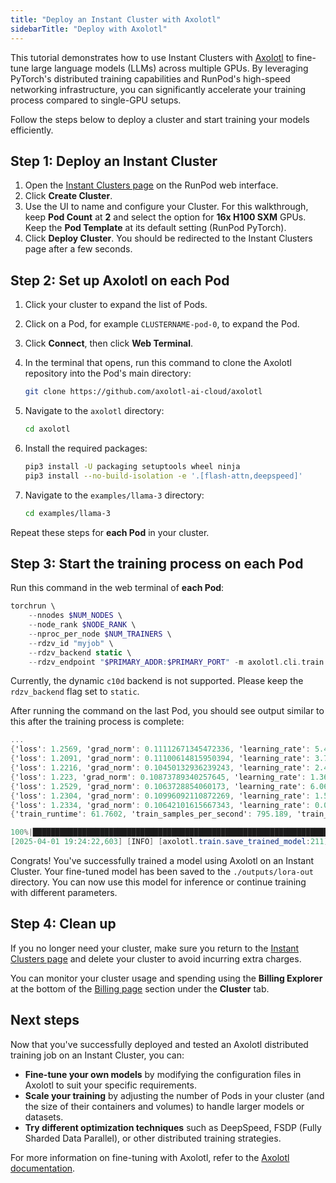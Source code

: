 ```yaml
---
title: "Deploy an Instant Cluster with Axolotl"
sidebarTitle: "Deploy with Axolotl"
---
```


This tutorial demonstrates how to use Instant Clusters with [Axolotl](https://axolotl.ai/) to fine-tune large language models (LLMs) across multiple GPUs. By leveraging PyTorch's distributed training capabilities and RunPod's high-speed networking infrastructure, you can significantly accelerate your training process compared to single-GPU setups.

Follow the steps below to deploy a cluster and start training your models efficiently.

## Step 1: Deploy an Instant Cluster

1. Open the [Instant Clusters page](https://www.runpod.io/console/cluster) on the RunPod web interface.
2. Click **Create Cluster**.
3. Use the UI to name and configure your Cluster. For this walkthrough, keep **Pod Count** at **2** and select the option for **16x H100 SXM** GPUs. Keep the **Pod Template** at its default setting (RunPod PyTorch).
4. Click **Deploy Cluster**. You should be redirected to the Instant Clusters page after a few seconds.

## Step 2: Set up Axolotl on each Pod

1. Click your cluster to expand the list of Pods.

2. Click on a Pod, for example `CLUSTERNAME-pod-0`, to expand the Pod.

3. Click **Connect**, then click **Web Terminal**.

4. In the terminal that opens, run this command to clone the Axolotl repository into the Pod's main directory:

   ```sh
   git clone https://github.com/axolotl-ai-cloud/axolotl
   ```

5. Navigate to the `axolotl` directory:

   ```sh
   cd axolotl
   ```

6. Install the required packages:

   ```sh
   pip3 install -U packaging setuptools wheel ninja
   pip3 install --no-build-isolation -e '.[flash-attn,deepspeed]'
   ```

7. Navigate to the `examples/llama-3` directory:

   ```sh
   cd examples/llama-3
   ```

Repeat these steps for **each Pod** in your cluster.

## Step 3: Start the training process on each Pod

Run this command in the web terminal of **each Pod**:

```php
torchrun \
    --nnodes $NUM_NODES \
    --node_rank $NODE_RANK \
    --nproc_per_node $NUM_TRAINERS \
    --rdzv_id "myjob" \
    --rdzv_backend static \
    --rdzv_endpoint "$PRIMARY_ADDR:$PRIMARY_PORT" -m axolotl.cli.train lora-1b.yml
```

<Info>

Currently, the dynamic `c10d` backend is not supported. Please keep the `rdzv_backend` flag set to `static`.

</Info>

After running the command on the last Pod, you should see output similar to this after the training process is complete:

```csharp
...
{'loss': 1.2569, 'grad_norm': 0.11112671345472336, 'learning_rate': 5.418275829936537e-06, 'epoch': 0.9}
{'loss': 1.2091, 'grad_norm': 0.11100614815950394, 'learning_rate': 3.7731999690749585e-06, 'epoch': 0.92}
{'loss': 1.2216, 'grad_norm': 0.10450132936239243, 'learning_rate': 2.420361737256438e-06, 'epoch': 0.93}
{'loss': 1.223, 'grad_norm': 0.10873789340257645, 'learning_rate': 1.3638696597277679e-06, 'epoch': 0.95}
{'loss': 1.2529, 'grad_norm': 0.1063728854060173, 'learning_rate': 6.069322682050516e-07, 'epoch': 0.96}
{'loss': 1.2304, 'grad_norm': 0.10996092110872269, 'learning_rate': 1.518483566683826e-07, 'epoch': 0.98}
{'loss': 1.2334, 'grad_norm': 0.10642101615667343, 'learning_rate': 0.0, 'epoch': 0.99}
{'train_runtime': 61.7602, 'train_samples_per_second': 795.189, 'train_steps_per_second': 1.085, 'train_loss': 1.255359119443751, 'epoch': 0.99}

100%|████████████████████████████████████████████████████████████████████████████████████████████████████████████████████| 67/67 [01:00<00:00,  1.11it/s]
[2025-04-01 19:24:22,603] [INFO] [axolotl.train.save_trained_model:211] [PID:1009] [RANK:0] Training completed! Saving pre-trained model to ./outputs/lora-out.
```

Congrats! You've successfully trained a model using Axolotl on an Instant Cluster. Your fine-tuned model has been saved to the `./outputs/lora-out` directory. You can now use this model for inference or continue training with different parameters.

## Step 4: Clean up

If you no longer need your cluster, make sure you return to the [Instant Clusters page](https://www.runpod.io/console/cluster) and delete your cluster to avoid incurring extra charges.

<Info>

You can monitor your cluster usage and spending using the **Billing Explorer** at the bottom of the [Billing page](https://www.runpod.io/console/user/billing) section under the **Cluster** tab.

</Info>

## Next steps

Now that you've successfully deployed and tested an Axolotl distributed training job on an Instant Cluster, you can:

* **Fine-tune your own models** by modifying the configuration files in Axolotl to suit your specific requirements.
* **Scale your training** by adjusting the number of Pods in your cluster (and the size of their containers and volumes) to handle larger models or datasets.
* **Try different optimization techniques** such as DeepSpeed, FSDP (Fully Sharded Data Parallel), or other distributed training strategies.

For more information on fine-tuning with Axolotl, refer to the [Axolotl documentation](https://github.com/OpenAccess-AI-Collective/axolotl).

